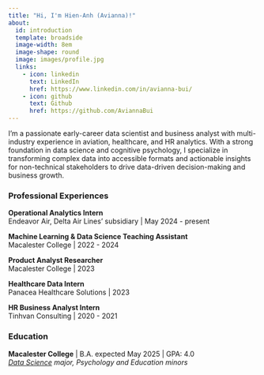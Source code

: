 ```yaml
---
title: "Hi, I'm Hien-Anh (Avianna)!"
about:
  id: introduction
  template: broadside
  image-width: 8em
  image-shape: round
  image: images/profile.jpg
  links:
    - icon: linkedin
      text: LinkedIn
      href: https://www.linkedin.com/in/avianna-bui/
    - icon: github
      text: Github
      href: https://github.com/AviannaBui
---
```


:::{#introduction}

I'm a passionate early-career data scientist and business analyst with multi-industry experience in aviation, healthcare, and HR analytics. With a strong foundation in data science and cognitive psychology, I specialize in transforming complex data into accessible formats and actionable insights for non-technical stakeholders to drive data-driven decision-making and business growth.

### Professional Experiences

**Operational Analytics Intern**<br>
Endeavor Air, Delta Air Lines' subsidiary | May 2024 - present

**Machine Learning & Data Science Teaching Assistant**<br>
Macalester College | 2022 - 2024

**Product Analyst Researcher**<br>
Macalester College | 2023

**Healthcare Data Intern**<br>
Panacea Healthcare Solutions | 2023

**HR Business Analyst Intern**<br>
Tinhvan Consulting | 2020 - 2021

### Education

**Macalester College** | B.A. expected May 2025 | GPA: 4.0<br>
*<a href="https://www.macalester.edu/mscs/majorsminors/#program-3955" target="_blank" rel="noopener">Data Science</a> major, Psychology and Education minors*

:::








